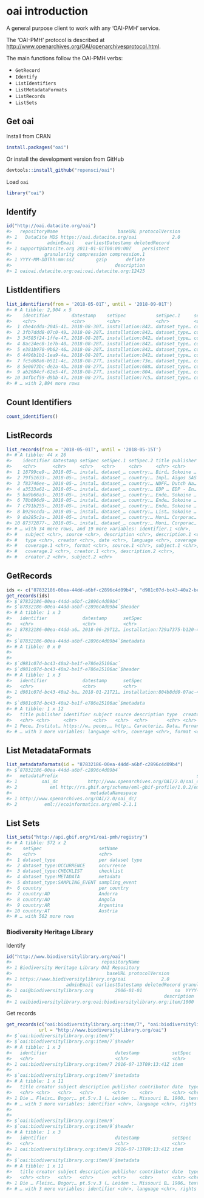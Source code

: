 <!--
%\VignetteEngine{knitr::knitr}
%\VignetteIndexEntry{oai introduction}
%\VignetteEncoding{UTF-8}
-->



oai introduction
================

A general purpose client to work with any 'OAI-PMH' service. 

The 'OAI-PMH' protocol is described at <http://www.openarchives.org/OAI/openarchivesprotocol.html>.

The main functions follow the OAI-PMH verbs:

* `GetRecord`
* `Identify`
* `ListIdentifiers`
* `ListMetadataFormats`
* `ListRecords`
* `ListSets`

## Get oai

Install from CRAN


```r
install.packages("oai")
```

Or install the development version from GitHub


```r
devtools::install_github("ropensci/oai")
```

Load `oai`


```r
library("oai")
```

## Identify


```r
id("http://oai.datacite.org/oai")
#>   repositoryName                      baseURL protocolVersion
#> 1   DataCite MDS https://oai.datacite.org/oai             2.0
#>             adminEmail    earliestDatestamp deletedRecord
#> 1 support@datacite.org 2011-01-01T00:00:00Z    persistent
#>            granularity compression compression.1
#> 1 YYYY-MM-DDThh:mm:ssZ        gzip       deflate
#>                                      description
#> 1 oaioai.datacite.org:oai:oai.datacite.org:12425
```

## ListIdentifiers


```r
list_identifiers(from = '2018-05-01T', until = '2018-09-01T')
#> # A tibble: 2,904 x 5
#>    identifier        datestamp    setSpec           setSpec.1     setSpec.2
#>    <chr>             <chr>        <chr>             <chr>         <chr>    
#>  1 cbe4cdda-2045-41… 2018-08-30T… installation:842… dataset_type… country:…
#>  2 3fb7ddd8-07c0-49… 2018-08-28T… installation:842… dataset_type… country:…
#>  3 34585f24-1ffe-47… 2018-08-28T… installation:842… dataset_type… country:…
#>  4 8ac24ec8-1e7b-40… 2018-08-28T… installation:842… dataset_type… country:…
#>  5 e381b970-9b62-46… 2018-08-28T… installation:842… dataset_type… country:…
#>  6 4496b1b1-1ea9-4e… 2018-08-28T… installation:842… dataset_type… country:…
#>  7 fc5d68a6-b511-4c… 2018-08-27T… installation:73e… dataset_type… country:…
#>  8 5e0073bc-de2a-4b… 2018-08-27T… installation:688… dataset_type… country:…
#>  9 ab2684cf-62e5-4f… 2018-08-27T… installation:804… dataset_type… country:…
#> 10 34fbcf59-d9bb-47… 2018-08-27T… installation:7c5… dataset_type… country:…
#> # … with 2,894 more rows
```

## Count Identifiers


```r
count_identifiers()
```

## ListRecords


```r
list_records(from = '2018-05-01T', until = '2018-05-15T')
#> # A tibble: 44 x 26
#>    identifier datestamp setSpec setSpec.1 setSpec.2 title publisher
#>    <chr>      <chr>     <chr>   <chr>     <chr>     <chr> <chr>    
#>  1 18799ce9-… 2018-05-… instal… dataset_… country:… Bird… Sokoine …
#>  2 79f51633-… 2018-05-… instal… dataset_… country:… Impl… Aïgos SAS
#>  3 f83746ee-… 2018-05-… instal… dataset_… country:… NDFF… Dutch Na…
#>  4 a3533a61-… 2018-05-… instal… dataset_… country:… EDP … EDP - En…
#>  5 ba9b66a3-… 2018-05-… instal… dataset_… country:… Ende… Sokoine …
#>  6 78b696d9-… 2018-05-… instal… dataset_… country:… Ende… Sokoine …
#>  7 c791b255-… 2018-05-… instal… dataset_… country:… Ende… Sokoine …
#>  8 b929ccda-… 2018-05-… instal… dataset_… country:… List… Sokoine …
#>  9 da285c2a-… 2018-05-… instal… dataset_… country:… Moni… Corporac…
#> 10 87372877-… 2018-05-… instal… dataset_… country:… Moni… Corporac…
#> # … with 34 more rows, and 19 more variables: identifier.1 <chr>,
#> #   subject <chr>, source <chr>, description <chr>, description.1 <chr>,
#> #   type <chr>, creator <chr>, date <chr>, language <chr>, coverage <chr>,
#> #   coverage.1 <chr>, format <chr>, source.1 <chr>, subject.1 <chr>,
#> #   coverage.2 <chr>, creator.1 <chr>, description.2 <chr>,
#> #   creator.2 <chr>, subject.2 <chr>
```

## GetRecords


```r
ids <- c("87832186-00ea-44dd-a6bf-c2896c4d09b4", "d981c07d-bc43-40a2-be1f-e786e25106ac")
get_records(ids)
#> $`87832186-00ea-44dd-a6bf-c2896c4d09b4`
#> $`87832186-00ea-44dd-a6bf-c2896c4d09b4`$header
#> # A tibble: 1 x 3
#>   identifier             datestamp      setSpec                            
#>   <chr>                  <chr>          <chr>                              
#> 1 87832186-00ea-44dd-a6… 2018-06-29T12… installation:729a7375-b120-4e4f-bb…
#> 
#> $`87832186-00ea-44dd-a6bf-c2896c4d09b4`$metadata
#> # A tibble: 0 x 0
#> 
#> 
#> $`d981c07d-bc43-40a2-be1f-e786e25106ac`
#> $`d981c07d-bc43-40a2-be1f-e786e25106ac`$header
#> # A tibble: 1 x 3
#>   identifier             datestamp      setSpec                            
#>   <chr>                  <chr>          <chr>                              
#> 1 d981c07d-bc43-40a2-be… 2018-01-21T21… installation:804b8dd0-07ac-4a30-bf…
#> 
#> $`d981c07d-bc43-40a2-be1f-e786e25106ac`$metadata
#> # A tibble: 1 x 12
#>   title publisher identifier subject source description type  creator date 
#>   <chr> <chr>     <chr>      <chr>   <chr>  <chr>       <chr> <chr>   <chr>
#> 1 Pece… Institut… https://w… peces,… http:… Caracteriz… Data… Fernan… 2018…
#> # … with 3 more variables: language <chr>, coverage <chr>, format <chr>
```

## List MetadataFormats


```r
list_metadataformats(id = "87832186-00ea-44dd-a6bf-c2896c4d09b4")
#> $`87832186-00ea-44dd-a6bf-c2896c4d09b4`
#>   metadataPrefix                                                   schema
#> 1         oai_dc           http://www.openarchives.org/OAI/2.0/oai_dc.xsd
#> 2            eml http://rs.gbif.org/schema/eml-gbif-profile/1.0.2/eml.xsd
#>                             metadataNamespace
#> 1 http://www.openarchives.org/OAI/2.0/oai_dc/
#> 2          eml://ecoinformatics.org/eml-2.1.1
```

## List Sets


```r
list_sets("http://api.gbif.org/v1/oai-pmh/registry")
#> # A tibble: 572 x 2
#>    setSpec                     setName         
#>    <chr>                       <chr>           
#>  1 dataset_type                per dataset type
#>  2 dataset_type:OCCURRENCE     occurrence      
#>  3 dataset_type:CHECKLIST      checklist       
#>  4 dataset_type:METADATA       metadata        
#>  5 dataset_type:SAMPLING_EVENT sampling_event  
#>  6 country                     per country     
#>  7 country:AD                  Andorra         
#>  8 country:AO                  Angola          
#>  9 country:AR                  Argentina       
#> 10 country:AT                  Austria         
#> # … with 562 more rows
```

### Biodiversity Heritage Library

Identify


```r
id("http://www.biodiversitylibrary.org/oai")
#>                                 repositoryName
#> 1 Biodiversity Heritage Library OAI Repository
#>                                   baseURL protocolVersion
#> 1 https://www.biodiversitylibrary.org/oai             2.0
#>                    adminEmail earliestDatestamp deletedRecord granularity
#> 1 oai@biodiversitylibrary.org        2006-01-01            no  YYYY-MM-DD
#>                                                        description
#> 1 oaibiodiversitylibrary.org:oai:biodiversitylibrary.org:item/1000
```

Get records


```r
get_records(c("oai:biodiversitylibrary.org:item/7", "oai:biodiversitylibrary.org:item/9"),
            url = "http://www.biodiversitylibrary.org/oai")
#> $`oai:biodiversitylibrary.org:item/7`
#> $`oai:biodiversitylibrary.org:item/7`$header
#> # A tibble: 1 x 3
#>   identifier                         datestamp            setSpec
#>   <chr>                              <chr>                <chr>  
#> 1 oai:biodiversitylibrary.org:item/7 2016-07-13T09:13:41Z item   
#> 
#> $`oai:biodiversitylibrary.org:item/7`$metadata
#> # A tibble: 1 x 11
#>   title creator subject description publisher contributor date  type 
#>   <chr> <chr>   <chr>   <chr>       <chr>     <chr>       <chr> <chr>
#> 1 Die … Fleisc… Bogor;… pt.5:v.1 (… Leiden :… Missouri B… 1900… text…
#> # … with 3 more variables: identifier <chr>, language <chr>, rights <chr>
#> 
#> 
#> $`oai:biodiversitylibrary.org:item/9`
#> $`oai:biodiversitylibrary.org:item/9`$header
#> # A tibble: 1 x 3
#>   identifier                         datestamp            setSpec
#>   <chr>                              <chr>                <chr>  
#> 1 oai:biodiversitylibrary.org:item/9 2016-07-13T09:13:41Z item   
#> 
#> $`oai:biodiversitylibrary.org:item/9`$metadata
#> # A tibble: 1 x 11
#>   title creator subject description publisher contributor date  type 
#>   <chr> <chr>   <chr>   <chr>       <chr>     <chr>       <chr> <chr>
#> 1 Die … Fleisc… Bogor;… pt.5:v.3 (… Leiden :… Missouri B… 1906… text…
#> # … with 3 more variables: identifier <chr>, language <chr>, rights <chr>
```
